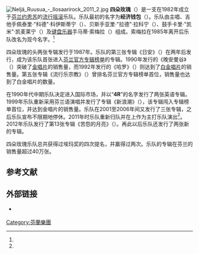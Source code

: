 [[File:Neljä_Ruusua_-_Ilosaarirock_2011_2.jpg|thumb]]
'''四朵玫瑰'''（{{lang-fi|Neljä Ruusua}}）是一支在1982年成立于[[芬兰|芬兰]][[约恩苏|约恩苏]]的[[流行摇滚|流行摇滚]]乐队。乐队最初的名字为'''经济钱包'''（{{lang-fi|Talouskukkaro}}）。乐队由主唱{{link-fi|伊尔卡·阿兰科|Ilkka Alanko}}、吉他手佩泰里·"科德"·科伊斯蒂宁（{{lang|fi|Petteri "Kode" Koistinen}}）、贝斯手亚里·"拉德"·拉科宁（{{lang|fi|Jari "Lade" Laakkonen}}）、鼓手卡里·"凯米"·凯麦莱宁（{{lang|fi|Kari "Kämy" Kämäräinen}}）及[[键盘乐器|键盘乐器]]手马蒂·索梅拉（{{lang|fi|Matti Suomela}}）组成。索梅拉在1985年离开后乐队改名为现今名字。<ref name="Sorjanen"/>

四朵玫瑰的头两张专辑发行于1987年。乐队的第三张专辑《日安》（{{lang|fi|Hyvää päivää}}）在两年后发行，成为该乐队首张进入[[芬兰官方榜单|芬兰官方专辑榜单]]的专辑。1990年发行的《晚安曼谷》（{{lang|fi|Hyvää yötä Bangkok}}）突破了[[金唱片|金唱片]]的销售量，而1992年发行的《哈罗》（{{lang|fi|Haloo}}）则达到了[[金唱片|白金唱片]]的销售量。第五张专辑《流行乐宗教》（{{lang|fi|Pop-uskonto}}）曾排名芬兰官方专辑榜单首位，销售量也达到了白金唱片的数量。

在1990年代中期乐队决定进入国际市场，并以“'''4R'''”的名字发行了两张英语专辑。1999年乐队重新采用芬兰语演唱并发行了专辑《新浪潮》（{{lang|fi|Uusi aalto}}），该专辑闯入专辑榜单首位，并达到金唱片的销售量。乐队在2001至2006年间又发行了三张专辑，之后乐队宣布不限期地停休。2011年时乐队重新归队并在{{link-fi|伊洛萨里摇滚节|Ilosaarirock}}上作为主打乐队演出<ref name="ilr"/>。2012年乐队发行了第13张专辑《苦怨的月亮》（{{lang|fi|Katkera kuu}}）。再此以后乐队还发行了两张新的专辑。

四朵玫瑰乐队总共获得过埃玛奖的四次提名，并赢得过两次。乐队的专辑在芬兰的销售量超过40万张。

== 参考文献 ==
{{Reflist|30em|refs=
<ref name="Sorjanen">{{cite web | url = https://yle.fi/aihe/artikkeli/2014/06/27/suomirockin-tyon-sankarit | title = Suomirockin työn sankarit | author = Sorjanen, Axa | language = fi | publisher = Yle | date = 2018-08-20 | accessdate = 2020-11-29 | archive-date = 2020-03-02 | archive-url = https://web.archive.org/web/20200302140845/https://yle.fi/aihe/artikkeli/2014/06/27/suomirockin-tyon-sankarit | dead-url = no }}</ref>

<ref name="ilr">{{cite web | url = https://www.ilosaarirock.fi/2011/bandit/nelja_ruusua.php | title = Neljä Ruusua | language = fi | publisher = Ilosaarirock | accessdate = 2020-11-29 | archive-date = 2016-08-11 | archive-url = https://web.archive.org/web/20160811232834/http://www.ilosaarirock.fi/2011/bandit/nelja_ruusua.php | dead-url = no }}</ref>
}}

== 外部链接 ==
{{commonscat|Neljä Ruusua}}
* {{Official site|https://www.neljaruusua.fi/|乐队官方网站}} {{fi}}

{{Authority control}}

{{DEFAULTSORT:Nelja Ruusua}}
[[Category:芬蘭樂團|Category:芬蘭樂團]]